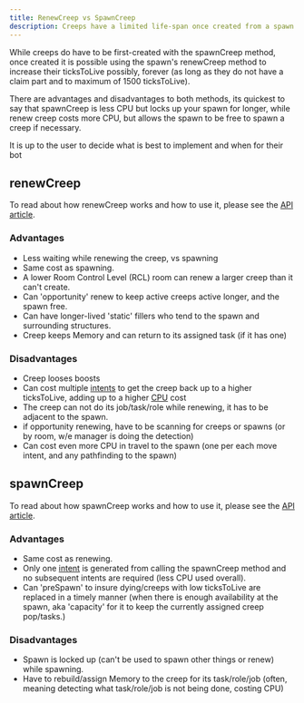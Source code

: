 ```yaml
---
title: RenewCreep vs SpawnCreep
description: Creeps have a limited life-span once created from a spawn. Every creep (without a claim part) starts with a 1500 ticksToLive property that decreases at a rate of 1 per game tick. Once ticksToLive reaches 0, the creep dies leaving a tombstone.
---
```


While creeps do have to be first-created with the spawnCreep method, once created it is possible using the spawn's renewCreep method to increase their ticksToLive possibly, forever (as long as they do not have a claim part and to maximum of 1500 ticksToLive).

There are advantages and disadvantages to both methods, its quickest to say that spawnCreep is less CPU but locks up your spawn for longer, while renew creep costs more CPU, but allows the spawn to be free to spawn a creep if necessary.

It is up to the user to decide what is best to implement and when for their bot

## renewCreep

To read about how renewCreep works and how to use it, please see the [API article](https://docs.screeps.com/api/#StructureSpawn.renewCreep).

### Advantages

- Less waiting while renewing the creep, vs spawning
- Same cost as spawning.
- A lower Room Control Level (RCL) room can renew a larger creep than it can't create.
- Can 'opportunity' renew to keep active creeps active longer, and the spawn free.
- Can have longer-lived 'static' fillers who tend to the spawn and surrounding structures.
- Creep keeps Memory and can return to its assigned task (if it has one)

### Disadvantages

- Creep looses boosts
- Can cost multiple [intents](/Intent) to get the creep back up to a higher ticksToLive, adding up to a higher [CPU](/CPU) cost
- The creep can not do its job/task/role while renewing, it has to be adjacent to the spawn.
- if opportunity renewing, have to be scanning for creeps or spawns (or by room, w/e manager is doing the detection)
- Can cost even more CPU in travel to the spawn (one per each move intent, and any pathfinding to the spawn)

## spawnCreep

To read about how spawnCreep works and how to use it, please see the [API article](https://docs.screeps.com/api/#StructureSpawn.spawnCreep).

### Advantages

- Same cost as renewing.
- Only one [intent](/Intent) is generated from calling the spawnCreep method and no subsequent intents are required (less CPU used overall).
- Can 'preSpawn' to insure dying/creeps with low ticksToLive are replaced in a timely manner (when there is enough availability at the spawn, aka 'capacity' for it to keep the currently assigned creep pop/tasks.)

### Disadvantages

- Spawn is locked up (can't be used to spawn other things or renew) while spawning.
- Have to rebuild/assign Memory to the creep for its task/role/job (often, meaning detecting what task/role/job is not being done, costing CPU)
